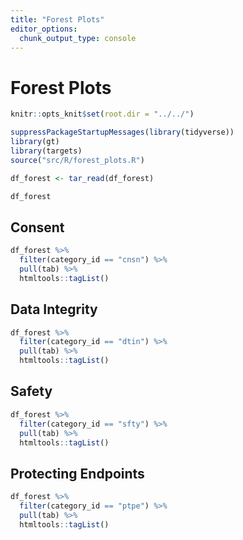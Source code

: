 ```yaml
---
title: "Forest Plots"
editor_options: 
  chunk_output_type: console
---
```


# Forest Plots

```r
knitr::opts_knit$set(root.dir = "../../")
```


```r
suppressPackageStartupMessages(library(tidyverse))
library(gt)
library(targets)
source("src/R/forest_plots.R")
```


```r
df_forest <- tar_read(df_forest)

df_forest
```


## Consent

```r
df_forest %>%
  filter(category_id == "cnsn") %>%
  pull(tab) %>%
  htmltools::tagList()
```

## Data Integrity

```r
df_forest %>%
  filter(category_id == "dtin") %>%
  pull(tab) %>%
  htmltools::tagList()
```

## Safety

```r
df_forest %>%
  filter(category_id == "sfty") %>%
  pull(tab) %>%
  htmltools::tagList()
```

## Protecting Endpoints

```r
df_forest %>%
  filter(category_id == "ptpe") %>%
  pull(tab) %>%
  htmltools::tagList()
```